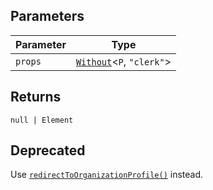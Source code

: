 ## Parameters

| Parameter | Type                                                |
| --------- | --------------------------------------------------- |
| `props`   | [`Without`](../types/without.mdx)\<`P`, `"clerk"`\> |

## Returns

<code>null \| Element</code>

## Deprecated

Use [`redirectToOrganizationProfile()`](/docs/reference/javascript/clerk#redirect-to-organization-profile) instead.
